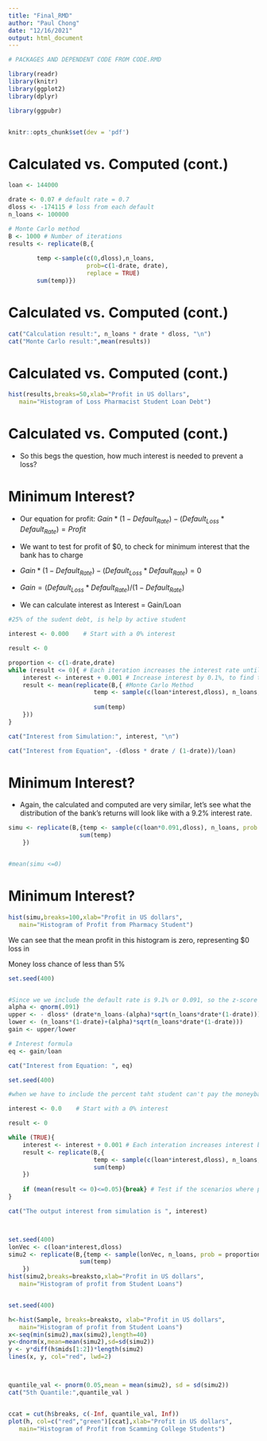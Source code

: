 ```yaml
---
title: "Final_RMD"
author: "Paul Chong"
date: "12/16/2021"
output: html_document
---
```


```r

# PACKAGES AND DEPENDENT CODE FROM CODE.RMD

library(readr)
library(knitr)
library(ggplot2)
library(dplyr)

library(ggpubr)


knitr::opts_chunk$set(dev = 'pdf')

```






# Calculated vs. Computed (cont.)

```r
loan <- 144000

drate <- 0.07 # default rate = 0.7
dloss <- -174115 # loss from each default
n_loans <- 100000

# Monte Carlo method 
B <- 1000 # Number of iterations 
results <- replicate(B,{ 
    
        temp <-sample(c(0,dloss),n_loans,
                      prob=c(1-drate, drate),
                      replace = TRUE) 
        sum(temp)})


```

# Calculated vs. Computed (cont.)
```r
cat("Calculation result:", n_loans * drate * dloss, "\n")
cat("Monte Carlo result:",mean(results))
```

# Calculated vs. Computed (cont.)

```r
hist(results,breaks=50,xlab="Profit in US dollars", 
   main="Histogram of Loss Pharmacist Student Loan Debt")
```

# Calculated vs. Computed (cont.)

+ So this begs the question, how much interest is needed to prevent a loss?

# Minimum Interest?

+ Our equation for profit: $Gain * (1 - Default_{Rate}) - (Default_{Loss} * Default_{Rate}) = Profit$

+ We want to test for profit of $0, to check for minimum interest that the bank has to charge

+ $Gain * (1 - Default_{Rate}) - (Default_{Loss} * Default_{Rate}) = 0$

+ $Gain = (Default_{Loss} * Default_{Rate}) / (1 - Default_{Rate})$

+ We can calculate interest as Interest = Gain/Loan

```r
#25% of the sudent debt, is help by active student

interest <- 0.000    # Start with a 0% interest

result <- 0

proportion <- c(1-drate,drate)
while (result <= 0){ # Each iteration increases the interest rate until the bank's profit is greater than $0.
    interest <- interest + 0.001 # Increase interest by 0.1%, to find the interest rate to to set the profit to zero 
    result <- mean(replicate(B,{ #Monte Carlo Method
                        temp <- sample(c(loan*interest,dloss), n_loans, prob = proportion, replace = TRUE)
                        
                        sum(temp)
    }))
}

cat("Interest from Simulation:", interest, "\n")

cat("Interest from Equation", -(dloss * drate / (1-drate))/loan)

```

# Minimum Interest? 

+ Again, the calculated and computed are very similar, let's see what the distribution of the bank's returns will look like with a 9.2% interest rate. 

```r
simu <- replicate(B,{temp <- sample(c(loan*0.091,dloss), n_loans, prob = proportion, replace = TRUE)
                    sum(temp)
    })


#mean(simu <=0)

```

# Minimum Interest?

```r
hist(simu,breaks=100,xlab="Profit in US dollars", 
   main="Histogram of Profit from Pharmacy Student")


```
We can see that the mean profit in this histogram is zero, representing $0 loss in 

Money loss chance of less than 5%

```r
set.seed(400)


#Since we we include the default rate is 9.1% or 0.091, so the z-score is this case will be -1.329 from the table (calculated from qnorm)
alpha <- qnorm(.091)
upper <- - dloss* (drate*n_loans-(alpha)*sqrt(n_loans*drate*(1-drate)))
lower <- (n_loans*(1-drate)+(alpha)*sqrt(n_loans*drate*(1-drate)))
gain <- upper/lower

# Interest formula
eq <- gain/loan

cat("Interest from Equation: ", eq)


```


```r
set.seed(400)

#when we have to include the percent taht student can't pay the moneyback

interest <- 0.0    # Start with a 0% interest

result <- 0

while (TRUE){
    interest <- interest + 0.001 # Each interation increases interest by 0.1% until the result is greater than $0.
    result <- replicate(B,{
                        temp <- sample(c(loan*interest,dloss), n_loans, prob = c(1-drate,drate), replace = T)
                        sum(temp)
    })
    
    if (mean(result <= 0)<=0.05){break} # Test if the scenarios where profit was < 0 represent the 5% of the total.
}

cat("The output interest from simulation is ", interest)




```
```r
set.seed(400)
lonVec <- c(loan*interest,dloss)
simu2 <- replicate(B,{temp <- sample(lonVec, n_loans, prob = proportion, replace = T)
                    sum(temp)
    })
hist(simu2,breaks=breaksto,xlab="Profit in US dollars", 
   main="Histogram of profit from Student Loans")



```

```r
set.seed(400)

h<-hist(Sample, breaks=breaksto, xlab="Profit in US dollars", 
   main="Histogram of profit from Student Loans") 
x<-seq(min(simu2),max(simu2),length=40) 
y<-dnorm(x,mean=mean(simu2),sd=sd(simu2)) 
y <- y*diff(h$mids[1:2])*length(simu2) 
lines(x, y, col="red", lwd=2)




```



```r

quantile_val <- pnorm(0.05,mean = mean(simu2), sd = sd(simu2))
cat("5th Quantile:",quantile_val )



```


```r

ccat = cut(h$breaks, c(-Inf, quantile_val, Inf))
plot(h, col=c("red","green")[ccat],xlab="Profit in US dollars", 
   main="Histogram of Profit from Scamming College Students")


```